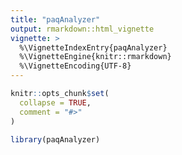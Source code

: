 ```yaml
---
title: "paqAnalyzer"
output: rmarkdown::html_vignette
vignette: >
  %\VignetteIndexEntry{paqAnalyzer}
  %\VignetteEngine{knitr::rmarkdown}
  %\VignetteEncoding{UTF-8}
---
```


```r
knitr::opts_chunk$set(
  collapse = TRUE,
  comment = "#>"
)
```

```r
library(paqAnalyzer)
```
